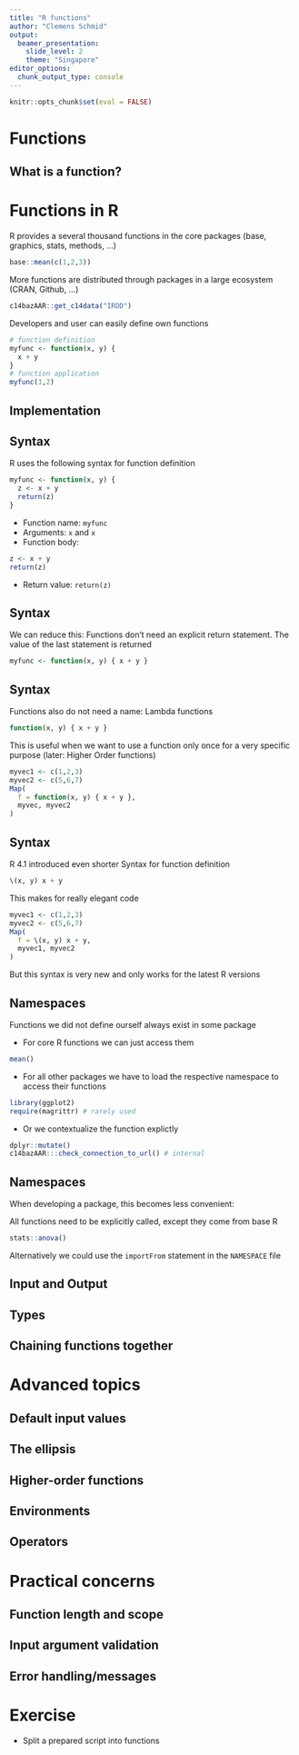 ```yaml
---
title: "R functions"
author: "Clemens Schmid"
output: 
  beamer_presentation:
    slide_level: 2
    theme: "Singapore"
editor_options: 
  chunk_output_type: console
---
```


```r
knitr::opts_chunk$set(eval = FALSE)
```

# Functions

## What is a function?

# Functions in R

R provides a several thousand functions in the core packages (base, graphics, stats, methods, ...)

```r
base::mean(c(1,2,3))
```

More functions are distributed through packages in a large ecosystem (CRAN, Github, ...)

```r
c14bazAAR::get_c14data("IRDD")
```

Developers and user can easily define own functions

```r
# function definition
myfunc <- function(x, y) {
  x + y
}
# function application
myfunc(1,2)
```

## Implementation

## Syntax

R uses the following syntax for function definition

```r
myfunc <- function(x, y) {
  z <- x + y
  return(z)
}
```
- Function name: `myfunc`
- Arguments: `x` and `x`
- Function body:

```r
z <- x + y
return(z)
```

- Return value: `return(z)`

## Syntax

We can reduce this: Functions don't need an explicit return statement. The value of the last statement is returned

```r
myfunc <- function(x, y) { x + y }
```

## Syntax

Functions also do not need a name: Lambda functions

```r
function(x, y) { x + y }
```

This is useful when we want to use a function only once for a very specific purpose (later: Higher Order functions)

```r
myvec1 <- c(1,2,3)
myvec2 <- c(5,6,7)
Map(
  f = function(x, y) { x + y },
  myvec, myvec2
)
```

## Syntax

R 4.1 introduced even shorter Syntax for function definition

```r
\(x, y) x + y
```

This makes for really elegant code

```r
myvec1 <- c(1,2,3)
myvec2 <- c(5,6,7)
Map(
  f = \(x, y) x + y,
  myvec1, myvec2
)
```

But this syntax is very new and only works for the latest R versions

## Namespaces

Functions we did not define ourself always exist in some package

- For core R functions we can just access them

```r
mean()
```

- For all other packages we have to load the respective namespace to access their functions

```r
library(ggplot2)
require(magrittr) # rarely used
```

- Or we contextualize the function explictly

```r
dplyr::mutate()
c14bazAAR:::check_connection_to_url() # internal
```

## Namespaces

When developing a package, this becomes less convenient:

All functions need to be explicitly called, except they come from base R

```r
stats::anova()
```

Alternatively we could use the `importFrom` statement in the `NAMESPACE` file

## Input and Output





## Types

## Chaining functions together

# Advanced topics

## Default input values

## The ellipsis

## Higher-order functions

## Environments

## Operators

# Practical concerns

## Function length and scope

## Input argument validation

## Error handling/messages

# Exercise

- Split a prepared script into functions

